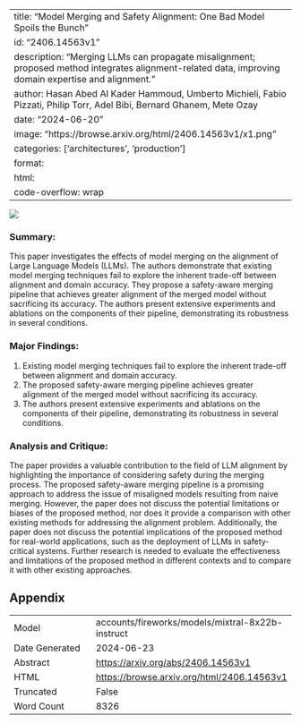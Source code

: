 
---
title: "Model Merging and Safety Alignment: One Bad Model Spoils the Bunch"
id: "2406.14563v1"
description: "Merging LLMs can propagate misalignment; proposed method integrates alignment-related data, improving domain expertise and alignment."
author: Hasan Abed Al Kader Hammoud, Umberto Michieli, Fabio Pizzati, Philip Torr, Adel Bibi, Bernard Ghanem, Mete Ozay
date: "2024-06-20"
image: "https://browse.arxiv.org/html/2406.14563v1/x1.png"
categories: ['architectures', 'production']
format:
  html:
    code-overflow: wrap
---

![](https://browse.arxiv.org/html/2406.14563v1/x1.png)

### Summary:

This paper investigates the effects of model merging on the alignment of Large Language Models (LLMs). The authors demonstrate that existing model merging techniques fail to explore the inherent trade-off between alignment and domain accuracy. They propose a safety-aware merging pipeline that achieves greater alignment of the merged model without sacrificing its accuracy. The authors present extensive experiments and ablations on the components of their pipeline, demonstrating its robustness in several conditions.

### Major Findings:

1. Existing model merging techniques fail to explore the inherent trade-off between alignment and domain accuracy.
2. The proposed safety-aware merging pipeline achieves greater alignment of the merged model without sacrificing its accuracy.
3. The authors present extensive experiments and ablations on the components of their pipeline, demonstrating its robustness in several conditions.

### Analysis and Critique:

The paper provides a valuable contribution to the field of LLM alignment by highlighting the importance of considering safety during the merging process. The proposed safety-aware merging pipeline is a promising approach to address the issue of misaligned models resulting from naive merging. However, the paper does not discuss the potential limitations or biases of the proposed method, nor does it provide a comparison with other existing methods for addressing the alignment problem. Additionally, the paper does not discuss the potential implications of the proposed method for real-world applications, such as the deployment of LLMs in safety-critical systems. Further research is needed to evaluate the effectiveness and limitations of the proposed method in different contexts and to compare it with other existing approaches.

## Appendix

|          |          |
|----------|----------|
| Model     | accounts/fireworks/models/mixtral-8x22b-instruct       |
| Date Generated     | 2024-06-23       |
| Abstract | [https://arxiv.org/abs/2406.14563v1](https://arxiv.org/abs/2406.14563v1)        |
| HTML     | [https://browse.arxiv.org/html/2406.14563v1](https://browse.arxiv.org/html/2406.14563v1)       |
| Truncated       | False       |
| Word Count       | 8326       |